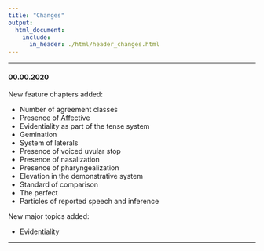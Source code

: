```yaml
---
title: "Changes"
output:
  html_document:
    include:
      in_header: ./html/header_changes.html
---
```


***
#### 00.00.2020

New feature chapters added:

- Number of agreement classes
- Presence of Affective
- Evidentiality as part of the tense system
- Gemination
- System of laterals
- Presence of voiced uvular stop
- Presence of nasalization
- Presence of pharyngealization
- Elevation in the demonstrative system
- Standard of comparison
- The perfect
- Particles of reported speech and inference

New major topics added:

- Evidentiality

***